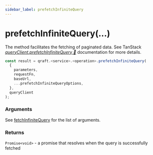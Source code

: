 ```yaml
---
sidebar_label: prefetchInfiniteQuery
---
```


# prefetchInfiniteQuery(...)

The method facilitates the fetching of paginated data.
See TanStack [_queryClient.prefetchInfiniteQuery 🌴_](https://tanstack.com/query/latest/docs/reference/QueryClient#queryclientprefetchinfinitequery)
documentation for more details.

```ts
const result = qraft.<service>.<operation>.prefetchInfiniteQuery(
  {
    parameters,
    requestFn,
    baseUrl,
    ...prefetchInfiniteQueryOptions,
  },
  queryClient
);
```

### Arguments

See [fetchInfiniteQuery](fetchInfiniteQuery.mdx) for the list of arguments.

### Returns

`Promise<void>` - a promise that resolves when the query is successfully fetched
